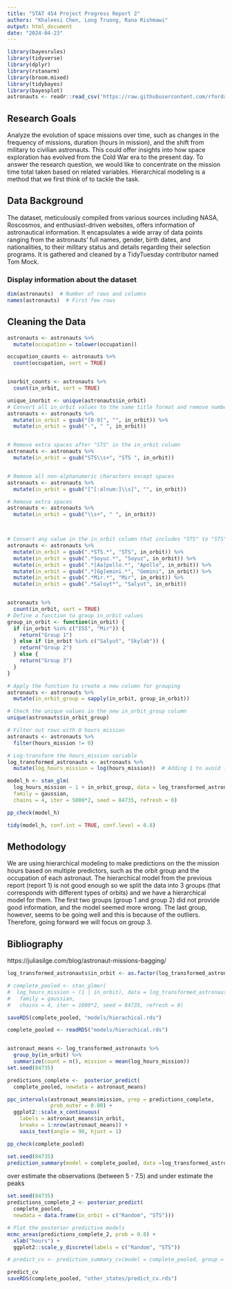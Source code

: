 ```yaml
---
title: "STAT 454 Project Progress Report 2"
authors: "Khaleesi Chen, Long Truong, Rana Rishmawi"
output: html_document
date: "2024-04-23"
---
```


```r
library(bayesrules)
library(tidyverse)
library(dplyr)
library(rstanarm)
library(broom.mixed)
library(tidybayes)
library(bayesplot)
astronauts <- readr::read_csv('https://raw.githubusercontent.com/rfordatascience/tidytuesday/master/data/2020/2020-07-14/astronauts.csv')
```

## Research Goals

Analyze the evolution of space missions over time, such as changes in the frequency of missions, duration (hours in mission), and the shift from military to civilian astronauts. This could offer insights into how space exploration has evolved from the Cold War era to the present day. To answer the research question, we would like to concentrate on the mission time total taken based on related variables. Hierarchical modeling is a method that we first think of to tackle the task.

## Data Background

The dataset, meticulously compiled from various sources including NASA, Roscosmos, and enthusiast-driven websites, offers information of astronautical information. It encapsulates a wide array of data points ranging from the astronauts' full names, gender, birth dates, and nationalities, to their military status and details regarding their selection programs. It is gathered and cleaned by a TidyTuesday contributor named Tom Mock.

### Display information about the dataset
```r
dim(astronauts)  # Number of rows and columns
names(astronauts)  # First few rows
```

## Cleaning the Data

```r
astronauts <- astronauts %>%
  mutate(occupation = tolower(occupation))

occupation_counts <- astronauts %>%
  count(occupation, sort = TRUE)


inorbit_counts <- astronauts %>%
  count(in_orbit, sort = TRUE)

unique_inorbit <- unique(astronauts$in_orbit)
# Convert all in_orbit values to the same title format and remove numbers behind
astronauts <- astronauts %>%
  mutate(in_orbit = gsub("[0-9]", "", in_orbit)) %>%
  mutate(in_orbit = gsub("-", " ", in_orbit))


# Remove extra spaces after "STS" in the in_orbit column
astronauts <- astronauts %>%
  mutate(in_orbit = gsub("STS\\s+", "STS ", in_orbit))


# Remove all non-alphanumeric characters except spaces
astronauts <- astronauts %>%
  mutate(in_orbit = gsub("[^[:alnum:]\\s]", "", in_orbit))

# Remove extra spaces
astronauts <- astronauts %>%
  mutate(in_orbit = gsub("\\s+", " ", in_orbit))



# Convert any value in the in_orbit column that includes "STS" to "STS"
astronauts <- astronauts %>%
  mutate(in_orbit = gsub(".*STS.*", "STS", in_orbit)) %>%
  mutate(in_orbit = gsub(".*Soyuz.*", "Soyuz", in_orbit)) %>%
  mutate(in_orbit = gsub(".*[Aa]pollo.*", "Apollo", in_orbit)) %>%
  mutate(in_orbit = gsub(".*[Gg]emini.*", "Gemini", in_orbit)) %>%
  mutate(in_orbit = gsub(".*Mir.*", "Mir", in_orbit)) %>%
  mutate(in_orbit = gsub(".*Saluyt*", "Salyut", in_orbit)) 


astronauts %>%
  count(in_orbit, sort = TRUE)
# Define a function to group in_orbit values
group_in_orbit <- function(in_orbit) {
  if (in_orbit %in% c("ISS", "Mir")) {
    return("Group 1")
  } else if (in_orbit %in% c("Salyut", "Skylab")) {
    return("Group 2")
  } else {
    return("Group 3")
  }
}

# Apply the function to create a new column for grouping
astronauts <- astronauts %>%
  mutate(in_orbit_group = sapply(in_orbit, group_in_orbit))

# Check the unique values in the new in_orbit_group column
unique(astronauts$in_orbit_group)
```

```r
# Filter out rows with 0 hours_mission
astronauts <- astronauts %>%
  filter(hours_mission != 0)

# Log-transform the hours_mission variable
log_transformed_astronauts <- astronauts %>%
  mutate(log_hours_mission = log(hours_mission))  # Adding 1 to avoid log(0)

```

```r
model_h <- stan_glm(
  log_hours_mission ~ 1 + in_orbit_group, data = log_transformed_astronauts,
  family = gaussian,
  chains = 4, iter = 5000*2, seed = 84735, refresh = 0)
```

```r
pp_check(model_h)
```

```r
tidy(model_h, conf.int = TRUE, conf.level = 0.8)
```

## Methodology
We are using hierarchical modeling to make predictions on the the mission hours based on multiple predictors, such as the orbit group and the occupation of each astronaut. 
The hierarchical model from the previous report (report 1) is not good enough so we split the data into 3 groups (that corresponds with different types of orbits) and we have a hierarchical model for them. The first two groups (group 1 and group 2) did not provide good information, and the model seemed more wrong. The last group, however, seems to be going well and this is because of the outliers. Therefore, going forward we will focus on group 3. 

## Bibliography

https://juliasilge.com/blog/astronaut-missions-bagging/

```r

log_transformed_astronauts$in_orbit <- as.factor(log_transformed_astronauts$in_orbit)

# complete_pooled <- stan_glmer(
#  log_hours_mission ~ (1 | in_orbit), data = log_transformed_astronauts,
#   family = gaussian,
#   chains = 4, iter = 1000*2, seed = 84735, refresh = 0)

saveRDS(complete_pooled, "models/hierachical.rds")

complete_pooled <- readRDS("models/hierachical.rds")


astronaut_means <- log_transformed_astronauts %>%
  group_by(in_orbit) %>%
  summarize(count = n(), mission = mean(log_hours_mission))
set.seed(84735)

predictions_complete <-  posterior_predict(
  complete_pooled, newdata = astronaut_means)

ppc_intervals(astronaut_means$mission, yrep = predictions_complete,
              prob_outer = 0.80) +
  ggplot2::scale_x_continuous(
    labels = astronaut_means$in_orbit,
    breaks = 1:nrow(astronaut_means)) +
    xaxis_text(angle = 90, hjust = 1)

pp_check(complete_pooled)

set.seed(84735)
prediction_summary(model = complete_pooled, data =log_transformed_astronauts)
```
over estimate the observations (between 5 - 7.5) and under estimate the peaks
```r
set.seed(84735)
predictions_complete_2 <- posterior_predict(
  complete_pooled,
  newdata = data.frame(in_orbit = c("Random", "STS")))

# Plot the posterior predictive models
mcmc_areas(predictions_complete_2, prob = 0.8) +
  xlab("hours") +
  ggplot2::scale_y_discrete(labels = c("Random", "STS"))

```
```r
# predict_cv <- prediction_summary_cv(model = complete_pooled, group = "in_orbit", data = log_transformed_astronauts, k = 5)

predict_cv
saveRDS(complete_pooled, "other_states/predict_cv.rds")
```


